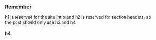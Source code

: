 
### Remember

h1 is reserved for the site intro and h2 is reserved for section headers, so
the post should only use h3 and h4

#### h4
